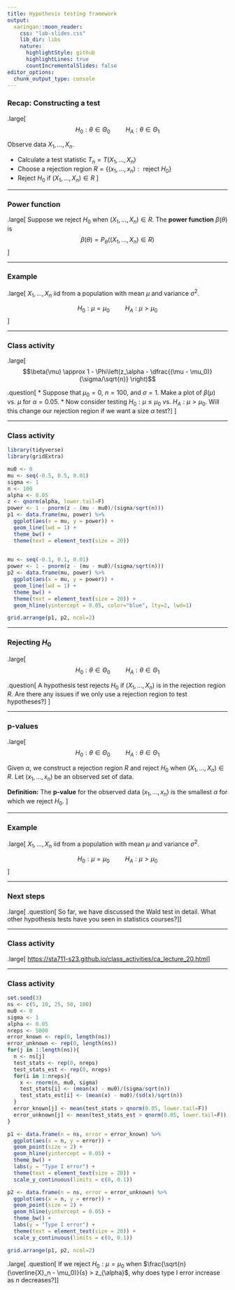 ```yaml
---
title: Hypothesis testing framework
output:
  xaringan::moon_reader:
    css: "lab-slides.css"
    lib_dir: libs
    nature:
      highlightStyle: github
      highlightLines: true
      countIncrementalSlides: false
editor_options: 
  chunk_output_type: console
---
```


### Recap: Constructing a test

.large[
$$H_0: \theta \in \Theta_0 \hspace{1cm} H_A: \theta \in \Theta_1$$

Observe data $X_1,...,X_n$.

* Calculate a test statistic $T_n = T(X_1,...,X_n)$
* Choose a rejection region $R = \{ (x_1,...,x_n): \text{ reject } H_0\}$
* Reject $H_0$ if $(X_1,...,X_n) \in R$
]

---

### Power function

.large[
Suppose we reject $H_0$ when $(X_1,...,X_n) \in R$. The **power function** $\beta(\theta)$ is
$$\beta(\theta) = P_{\theta}((X_1,...,X_n) \in R)$$
]

---

### Example

.large[
$X_1,...,X_n$ iid from a population with mean $\mu$ and variance $\sigma^2$. 

$$H_0: \mu = \mu_0 \hspace{1cm} H_A: \mu > \mu_0$$
]

---

### Class activity

.large[
$$\beta(\mu) \approx 1 - \Phi\left(z_\alpha - \dfrac{(\mu - \mu_0)}{\sigma/\sqrt{n}} \right)$$

.question[
* Suppose that $\mu_0 = 0$, $n = 100$, and $\sigma = 1$. Make a plot of $\beta(\mu)$ vs. $\mu$ for $\alpha = 0.05$.
* Now consider testing $H_0: \mu \leq \mu_0$ vs. $H_A: \mu > \mu_0$. Will this change our rejection region if we want a size $\alpha$ test?
]
]

---

### Class activity

```r
library(tidyverse)
library(gridExtra)

mu0 <- 0
mu <- seq(-0.5, 0.5, 0.01)
sigma <- 1
n <- 100
alpha <- 0.05
z <- qnorm(alpha, lower.tail=F)
power <- 1 - pnorm(z - (mu - mu0)/(sigma/sqrt(n)))
p1 <- data.frame(mu, power) %>%
  ggplot(aes(x = mu, y = power)) +
  geom_line(lwd = 1) +
  theme_bw() +
  theme(text = element_text(size = 20))
  

mu <- seq(-0.1, 0.1, 0.01)
power <- 1 - pnorm(z - (mu - mu0)/(sigma/sqrt(n)))
p2 <- data.frame(mu, power) %>%
  ggplot(aes(x = mu, y = power)) +
  geom_line(lwd = 1) +
  theme_bw() +
  theme(text = element_text(size = 20)) +
  geom_hline(yintercept = 0.05, color="blue", lty=2, lwd=1)

grid.arrange(p1, p2, ncol=2)
```

---

### Rejecting $H_0$

.large[
$$H_0: \theta \in \Theta_0 \hspace{1cm} H_A: \theta \in \Theta_1$$

.question[
A hypothesis test rejects $H_0$ if $(X_1,...,X_n)$ is in the rejection region $R$. Are there any issues if we only use a rejection region to test hypotheses?
]
]

---

### p-values

.large[
$$H_0: \theta \in \Theta_0 \hspace{1cm} H_A: \theta \in \Theta_1$$

Given $\alpha$, we construct a rejection region $R$ and reject $H_0$ when $(X_1,...,X_n) \in R$. Let $(x_1,...,x_n)$ be an observed set of data. 

**Definition:** The **p-value** for the observed data $(x_1,...,x_n)$ is the smallest $\alpha$ for which we reject $H_0$.
]

---

### Example

.large[
$X_1,...,X_n$ iid from a population with mean $\mu$ and variance $\sigma^2$. 

$$H_0: \mu = \mu_0 \hspace{1cm} H_A: \mu > \mu_0$$
]

---

### Next steps

.large[
.question[
So far, we have discussed the Wald test in detail. What other hypothesis tests have you seen in statistics courses?
]
]

---

### Class activity

.large[
[https://sta711-s23.github.io/class_activities/ca_lecture_20.html](https://sta711-s23.github.io/class_activities/ca_lecture_20.html)
]

---

### Class activity

```r
set.seed(3)
ns <- c(5, 10, 25, 50, 100)
mu0 <- 0
sigma <- 1
alpha <- 0.05
nreps <- 5000
error_known <- rep(0, length(ns))
error_unknown <- rep(0, length(ns))
for(j in 1:length(ns)){
  n <- ns[j]
  test_stats <- rep(0, nreps)
  test_stats_est <- rep(0, nreps)
  for(i in 1:nreps){
    x <- rnorm(n, mu0, sigma)
    test_stats[i] <- (mean(x) - mu0)/(sigma/sqrt(n))
    test_stats_est[i] <- (mean(x) - mu0)/(sd(x)/sqrt(n))
  }
  error_known[j] <- mean(test_stats > qnorm(0.05, lower.tail=F))
  error_unknown[j] <- mean(test_stats_est > qnorm(0.05, lower.tail=F))
}

p1 <- data.frame(n = ns, error = error_known) %>%
  ggplot(aes(x = n, y = error)) +
  geom_point(size = 2) +
  geom_hline(yintercept = 0.05) +
  theme_bw() +
  labs(y = "Type I error") +
  theme(text = element_text(size = 20)) +
  scale_y_continuous(limits = c(0, 0.1))

p2 <- data.frame(n = ns, error = error_unknown) %>%
  ggplot(aes(x = n, y = error)) +
  geom_point(size = 2) +
  geom_hline(yintercept = 0.05) +
  theme_bw() +
  labs(y = "Type I error") +
  theme(text = element_text(size = 20)) +
  scale_y_continuous(limits = c(0, 0.1))

grid.arrange(p1, p2, ncol=2)
```

.large[
.question[
If we reject $H_0: \mu = \mu_0$ when $\frac{\sqrt{n}(\overline{X}_n - \mu_0)}{s} > z_{\alpha}$, why does type I error increase as $n$ decreases?
]
]

